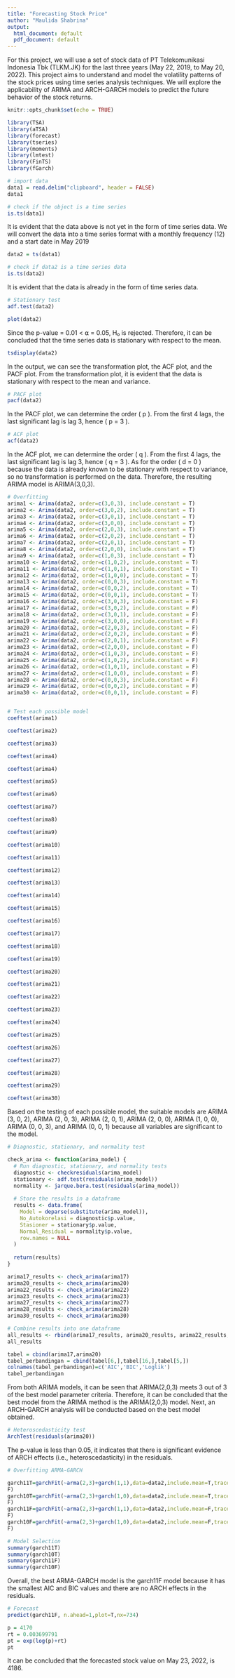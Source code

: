 ---
title: "Forecasting Stock Price"
author: "Maulida Shabrina"
output:
  html_document: default
  pdf_document: default
---

For this project, we will use a set of stock data of PT Telekomunikasi Indonesia Tbk (TLKM.JK) for the last three years (May 22, 2019, to May 20, 2022). This project aims to understand and model the volatility patterns of the stock prices using time series analysis techniques. We will explore the applicability of ARIMA and ARCH-GARCH models to predict the future behavior of the stock returns.

```{r setup, include=FALSE}
knitr::opts_chunk$set(echo = TRUE)
```

```{r}
library(TSA)
library(aTSA)
library(forecast)
library(tseries)
library(moments)
library(lmtest)
library(FinTS)
library(fGarch)
```

```{r}
# import data
data1 = read.delim("clipboard", header = FALSE)
data1
```

```{r}
# check if the object is a time series
is.ts(data1)
```
It is evident that the data above is not yet in the form of time series data. We will convert the data into a time series format with a monthly frequency (12) and a start date in May 2019

```{r}
data2 = ts(data1)
```

```{r}
# check if data2 is a time series data
is.ts(data2)
```
It is evident that the data is already in the form of time series data.

```{r}
# Stationary test
adf.test(data2)
```
```{r}
plot(data2)
```
Since the p-value = 0.01 < ⍺ = 0.05, H₀ is rejected. Therefore, it can be concluded that the time series data is stationary with respect to the mean.

```{r}
tsdisplay(data2)
```
In the output, we can see the transformation plot, the ACF plot, and the PACF plot. From the transformation plot, it is evident that the data is stationary with respect to the mean and variance.

```{r}
# PACF plot
pacf(data2)
```
In the PACF plot, we can determine the order \( p \). From the first 4 lags, the last significant lag is lag 3, hence \( p = 3 \).

```{r}
# ACF plot
acf(data2)
```

In the ACF plot, we can determine the order \( q \). From the first 4 lags, the last significant lag is lag 3, hence \( q = 3 \). As for the order \( d = 0 \) because the data is already known to be stationary with respect to variance, so no transformation is performed on the data. Therefore, the resulting ARIMA model is ARIMA(3,0,3).

```{r}
# Overfitting
arima1 <- Arima(data2, order=c(3,0,3), include.constant = T)
arima2 <- Arima(data2, order=c(3,0,2), include.constant = T)
arima3 <- Arima(data2, order=c(3,0,1), include.constant = T)
arima4 <- Arima(data2, order=c(3,0,0), include.constant = T)
arima5 <- Arima(data2, order=c(2,0,3), include.constant = T)
arima6 <- Arima(data2, order=c(2,0,2), include.constant = T)
arima7 <- Arima(data2, order=c(2,0,1), include.constant = T)
arima8 <- Arima(data2, order=c(2,0,0), include.constant = T)
arima9 <- Arima(data2, order=c(1,0,3), include.constant = T)
arima10 <- Arima(data2, order=c(1,0,2), include.constant = T)
arima11 <- Arima(data2, order=c(1,0,1), include.constant = T)
arima12 <- Arima(data2, order=c(1,0,0), include.constant = T)
arima13 <- Arima(data2, order=c(0,0,3), include.constant = T)
arima14 <- Arima(data2, order=c(0,0,2), include.constant = T)
arima15 <- Arima(data2, order=c(0,0,1), include.constant = T)
arima16 <- Arima(data2, order=c(3,0,3), include.constant = F)
arima17 <- Arima(data2, order=c(3,0,2), include.constant = F)
arima18 <- Arima(data2, order=c(3,0,1), include.constant = F)
arima19 <- Arima(data2, order=c(3,0,0), include.constant = F)
arima20 <- Arima(data2, order=c(2,0,3), include.constant = F)
arima21 <- Arima(data2, order=c(2,0,2), include.constant = F)
arima22 <- Arima(data2, order=c(2,0,1), include.constant = F)
arima23 <- Arima(data2, order=c(2,0,0), include.constant = F)
arima24 <- Arima(data2, order=c(1,0,3), include.constant = F)
arima25 <- Arima(data2, order=c(1,0,2), include.constant = F)
arima26 <- Arima(data2, order=c(1,0,1), include.constant = F)
arima27 <- Arima(data2, order=c(1,0,0), include.constant = F)
arima28 <- Arima(data2, order=c(0,0,3), include.constant = F)
arima29 <- Arima(data2, order=c(0,0,2), include.constant = F)
arima30 <- Arima(data2, order=c(0,0,1), include.constant = F)



```

```{r}
# Test each possible model
coeftest(arima1)
```
```{r}
coeftest(arima2)
```

```{r}
coeftest(arima3)
```

```{r}
coeftest(arima4)
```

```{r}
coeftest(arima4)
```

```{r}
coeftest(arima5)
```

```{r}
coeftest(arima6)
```

```{r}
coeftest(arima7)
```

```{r}
coeftest(arima8)
```

```{r}
coeftest(arima9)
```

```{r}
coeftest(arima10)
```

```{r}
coeftest(arima11)
```

```{r}
coeftest(arima12)
```

```{r}
coeftest(arima13)
```

```{r}
coeftest(arima14)
```

```{r}
coeftest(arima15)
```

```{r}
coeftest(arima16)
```

```{r}
coeftest(arima17)
```

```{r}
coeftest(arima18)
```

```{r}
coeftest(arima19)
```

```{r}
coeftest(arima20)
```

```{r}
coeftest(arima21)
```

```{r}
coeftest(arima22)
```

```{r}
coeftest(arima23)
```

```{r}
coeftest(arima24)
```

```{r}
coeftest(arima25)
```

```{r}
coeftest(arima26)
```

```{r}
coeftest(arima27)
```

```{r}
coeftest(arima28)
```

```{r}
coeftest(arima29)
```

```{r}
coeftest(arima30)
```
Based on the testing of each possible model, the suitable models are ARIMA (3, 0, 2), ARIMA (2, 0, 3), ARIMA (2, 0, 1), ARIMA (2, 0, 0), ARIMA (1, 0, 0), ARIMA (0, 0, 3), and ARIMA (0, 0, 1) because all variables are significant to the model.


```{r}
# Diagnostic, stationary, and normality test

check_arima <- function(arima_model) {
  # Run diagnostic, stationary, and normality tests
  diagnostic <- checkresiduals(arima_model)
  stationary <- adf.test(residuals(arima_model))
  normality <- jarque.bera.test(residuals(arima_model))
  
  # Store the results in a dataframe
  results <- data.frame(
    Model = deparse(substitute(arima_model)),
    No_Autokorelasi = diagnostic$p.value,
    Stasioner = stationary$p.value,
    Normal_Residual = normality$p.value,
    row.names = NULL
  )
  
  return(results)
}

arima17_results <- check_arima(arima17)
arima20_results <- check_arima(arima20)
arima22_results <- check_arima(arima22)
arima23_results <- check_arima(arima23)
arima27_results <- check_arima(arima27)
arima28_results <- check_arima(arima28)
arima30_results <- check_arima(arima30)

# Combine results into one dataframe
all_results <- rbind(arima17_results, arima20_results, arima22_results, arima23_results, arima27_results, arima28_results, arima30_results)
all_results
```

```{r}
tabel = cbind(arima17,arima20)
tabel_perbandingan = cbind(tabel[6,],tabel[16,],tabel[5,])
colnames(tabel_perbandingan)=c('AIC','BIC','Loglik')
tabel_perbandingan
```
From both ARIMA models, it can be seen that ARIMA(2,0,3) meets 3 out of 3 of the best model parameter criteria. Therefore, it can be concluded that the best model from the ARIMA method is the ARIMA(2,0,3) model. Next, an ARCH-GARCH analysis will be conducted based on the best model obtained.

```{r}
# Heteroscedasticity test
ArchTest(residuals(arima20))
```
The p-value is less than 0.05, it indicates that there is significant evidence of ARCH effects (i.e., heteroscedasticity) in the residuals.

```{r}
# Overfitting ARMA-GARCH

garch11T=garchFit(~arma(2,3)+garch(1,1),data=data2,include.mean=T,trace=
F)
garch10T=garchFit(~arma(2,3)+garch(1,0),data=data2,include.mean=T,trace=
F)
garch11F=garchFit(~arma(2,3)+garch(1,1),data=data2,include.mean=F,trace=
F)
garch10F=garchFit(~arma(2,3)+garch(1,0),data=data2,include.mean=F,trace=
F)


```

```{r}
# Model Selection
summary(garch11T)
summary(garch10T)
summary(garch11F)
summary(garch10F)

```
Overall, the best ARMA-GARCH model is the garch11F model because it has the smallest AIC and BIC values and there are no ARCH effects in the residuals.


```{r}
# Forecast
predict(garch11F, n.ahead=1,plot=T,nx=734)
```

```{r}
p = 4170
rt = 0.003699791
pt = exp(log(p)+rt)
pt
```
It can be concluded that the forecasted stock value on May 23, 2022, is 4186.
